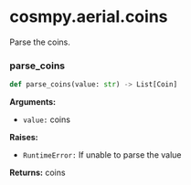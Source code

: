 # cosmpy.aerial.coins

Parse the coins. 

### parse_coins

```py
def parse_coins(value: str) -> List[Coin]
```
**Arguments:**

- `value:` coins

**Raises:**

- `RuntimeError:` If unable to parse the value

**Returns:**
coins